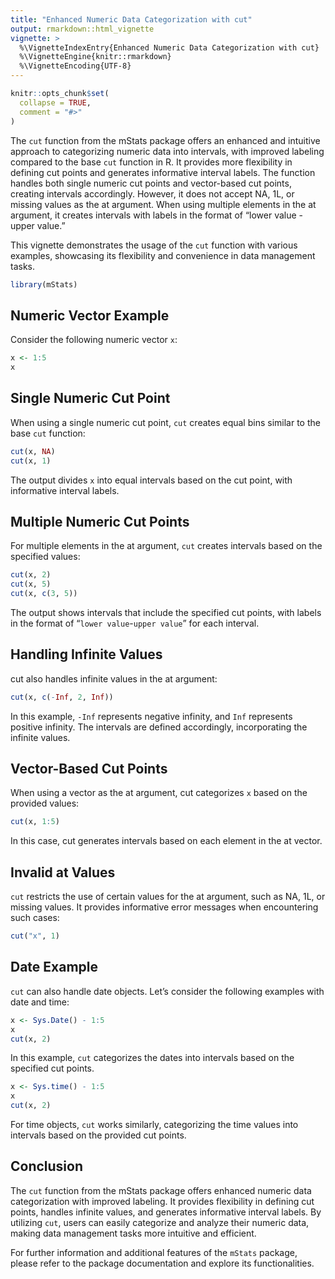 ```yaml
---
title: "Enhanced Numeric Data Categorization with cut"
output: rmarkdown::html_vignette
vignette: >
  %\VignetteIndexEntry{Enhanced Numeric Data Categorization with cut}
  %\VignetteEngine{knitr::rmarkdown}
  %\VignetteEncoding{UTF-8}
---
```


```r
knitr::opts_chunk$set(
  collapse = TRUE,
  comment = "#>"
)
```

The `cut` function from the mStats package offers an enhanced and intuitive approach to categorizing numeric data into intervals, with improved labeling compared to the base `cut` function in R. It provides more flexibility in defining cut points and generates informative interval labels. The function handles both single numeric cut points and vector-based cut points, creating intervals accordingly. However, it does not accept NA, 1L, or missing values as the at argument. When using multiple elements in the at argument, it creates intervals with labels in the format of "lower value - upper value."

This vignette demonstrates the usage of the `cut` function with various examples, showcasing its flexibility and convenience in data management tasks.

```r
library(mStats)
```

## Numeric Vector Example

Consider the following numeric vector `x`:
```r
x <- 1:5
x
```

## Single Numeric Cut Point
When using a single numeric cut point, `cut` creates equal bins similar to the base `cut` function:

```r
cut(x, NA)
cut(x, 1)
```

The output divides `x` into equal intervals based on the cut point, with informative interval labels.

## Multiple Numeric Cut Points
For multiple elements in the at argument, `cut` creates intervals based on the specified values:

```r
cut(x, 2)
cut(x, 5)
cut(x, c(3, 5))
```

The output shows intervals that include the specified cut points, with labels in the format of "`lower value`-`upper value`" for each interval.

## Handling Infinite Values
cut also handles infinite values in the at argument:

```r
cut(x, c(-Inf, 2, Inf))
```

In this example, `-Inf` represents negative infinity, and `Inf` represents positive infinity. The intervals are defined accordingly, incorporating the infinite values.

## Vector-Based Cut Points
When using a vector as the at argument, cut categorizes `x` based on the provided values:

```r
cut(x, 1:5)
```

In this case, cut generates intervals based on each element in the at vector.

## Invalid at Values
`cut` restricts the use of certain values for the at argument, such as NA, 1L, or missing values. It provides informative error messages when encountering such cases:
```r
cut("x", 1)
```


## Date Example
`cut` can also handle date objects. Let's consider the following examples with date and time:
```r
x <- Sys.Date() - 1:5
x
cut(x, 2)
```
In this example, `cut` categorizes the dates into intervals based on the specified cut points.

```r
x <- Sys.time() - 1:5
x
cut(x, 2)
```


For time objects, `cut` works similarly, categorizing the time values into intervals based on the provided cut points.

## Conclusion

The `cut` function from the mStats package offers enhanced numeric data categorization with improved labeling. It provides flexibility in defining cut points, handles infinite values, and generates informative interval labels. By utilizing `cut`, users can easily categorize and analyze their numeric data, making data management tasks more intuitive and efficient.

For further information and additional features of the `mStats` package, please refer to the package documentation and explore its functionalities.
